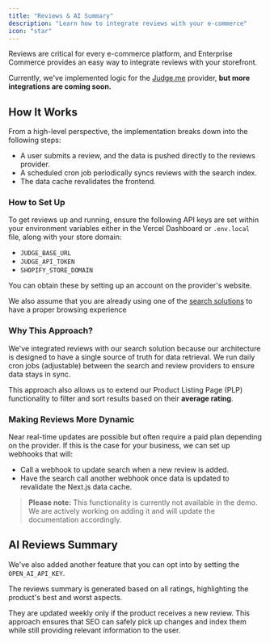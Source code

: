 ```yaml
---
title: "Reviews & AI Summary"
description: "Learn how to integrate reviews with your e-commerce"
icon: "star"
---
```



Reviews are critical for every e-commerce platform, and Enterprise Commerce provides an easy way to integrate reviews with your storefront.

Currently, we've implemented logic for the [Judge.me](https://judge.me/) provider, **but more integrations are coming soon.**

## How It Works

From a high-level perspective, the implementation breaks down into the following steps:
- A user submits a review, and the data is pushed directly to the reviews provider.
- A scheduled cron job periodically syncs reviews with the search index.
- The data cache revalidates the frontend.

### How to Set Up

To get reviews up and running, ensure the following API keys are set within your environment variables either in the Vercel Dashboard or `.env.local` file, along with your store domain:

- `JUDGE_BASE_URL`
- `JUDGE_API_TOKEN`
- `SHOPIFY_STORE_DOMAIN`

You can obtain these by setting up an account on the provider's website.

We also assume that you are already using one of the [search solutions](/features/filtering) to have a proper browsing experience

### Why This Approach?

We've integrated reviews with our search solution because our architecture is designed to have a single source of truth for data retrieval. We run daily cron jobs (adjustable) between the search and review providers to ensure data stays in sync.

This approach also allows us to extend our Product Listing Page (PLP) functionality to filter and sort results based on their **average rating**.

### Making Reviews More Dynamic

Near real-time updates are possible but often require a paid plan depending on the provider. If this is the case for your business, we can set up webhooks that will:

- Call a webhook to update search when a new review is added.
- Have the search call another webhook once data is updated to revalidate the Next.js data cache.

> **Please note:** This functionality is currently not available in the demo. We are actively working on adding it and will update the documentation accordingly.

## AI Reviews Summary

We've also added another feature that you can opt into by setting the `OPEN_AI_API_KEY`.

The reviews summary is generated based on all ratings, highlighting the product's best and worst aspects.

They are updated weekly only if the product receives a new review. This approach ensures that SEO can safely pick up changes and index them while still providing relevant information to the user.

